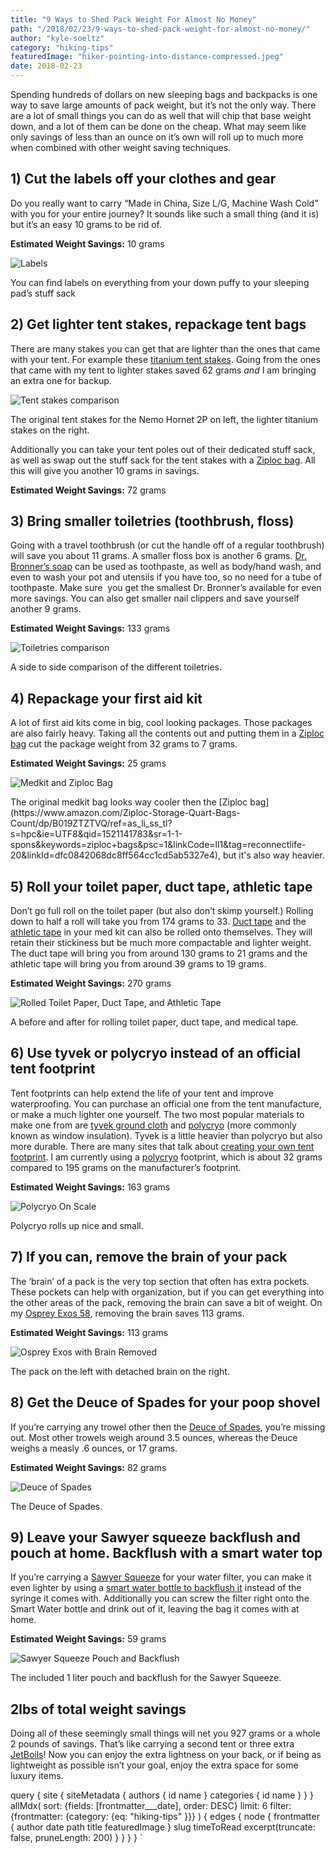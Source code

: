 ```yaml
---
title: "9 Ways to Shed Pack Weight For Almost No Money"
path: "/2018/02/23/9-ways-to-shed-pack-weight-for-almost-no-money/"
author: "kyle-soeltz"
category: "hiking-tips"
featuredImage: "hiker-pointing-into-distance-compressed.jpeg"
date: 2018-02-23
---
```



[comment]: # (  ARTICLE CONTENT BEGINS HERE  )

Spending hundreds of dollars on new sleeping bags and backpacks is one way to save large amounts of pack weight, but it’s not the only way. There are a lot of small things you can do as well that will chip that base weight down, and a lot of them can be done on the cheap. What may seem like only savings of less than an ounce on it’s own will roll up to much more when combined with other weight saving techniques.

## 1) Cut the labels off your clothes and gear

Do you really want to carry “Made in China, Size L/G, Machine Wash Cold” with you for your entire journey? It sounds like such a small thing (and it is) but it’s an easy 10 grams to be rid of.

**Estimated Weight Savings:** 10 grams

![Labels](labels-compressed.jpg)

<Figcaption>You can find labels on everything from your down puffy to your sleeping pad’s stuff sack</Figcaption>

## 2) Get lighter tent stakes, repackage tent bags

There are many stakes you can get that are lighter than the ones that came with your tent. For example these [titanium tent stakes](https://www.amazon.com/Ti-Shepherds-Hook-Stake-Orange/dp/B001OPKGAO/ref=as_li_ss_tl?ie=UTF8&qid=1518198438&sr=8-9&keywords=lightweight+tent+stakes&linkCode=ll1&tag=reconnectlife-20&linkId=ffa2263cf5d71bc899ec1255c78286d6). Going from the ones that came with my tent to lighter stakes saved 62 grams _and_ I am bringing an extra one for backup.

![Tent stakes comparison](tentstakes-compressed.jpg)

<Figcaption>The original tent stakes for the Nemo Hornet 2P on left, the lighter titanium stakes on the right.</Figcaption>

Additionally you can take your tent poles out of their dedicated stuff sack, as well as swap out the stuff sack for the tent stakes with a [Ziploc bag](https://www.amazon.com/Ziploc-Storage-Quart-Bags-Count/dp/B019ZTZTVQ/ref=as_li_ss_tl?s=hpc&ie=UTF8&qid=1521141783&sr=1-1-spons&keywords=ziploc+bags&psc=1&linkCode=ll1&tag=reconnectlife-20&linkId=dfc0842068dc8ff564cc1cd5ab5327e4). All this will give you another 10 grams in savings.

**Estimated Weight Savings:** 72 grams

## 3) Bring smaller toiletries (toothbrush, floss)

Going with a travel toothbrush (or cut the handle off of a regular toothbrush) will save you about 11 grams. A smaller floss box is another 6 grams. [Dr. Bronner’s soap](https://www.amazon.com/Dr-Bronners-Organic-Castile-Peppermint/dp/B000Z96LTA/ref=as_li_ss_tl?ie=UTF8&qid=1521141856&sr=8-4&keywords=dr+bronners+travel&th=1&linkCode=ll1&tag=reconnectlife-20&linkId=6c987b07408fcc87c5fae51bb5491e23) can be used as toothpaste, as well as body/hand wash, and even to wash your pot and utensils if you have too, so no need for a tube of toothpaste. Make sure  you get the smallest Dr. Bronner’s available for even more savings. You can also get smaller nail clippers and save yourself another 9 grams.

**Estimated Weight Savings:** 133 grams

![Toiletries comparison](toiletries-compressed.jpg)

<Figcaption>A side to side comparison of the different toiletries.</Figcaption>

## 4) Repackage your first aid kit

A lot of first aid kits come in big, cool looking packages. Those packages are also fairly heavy. Taking all the contents out and putting them in a [Ziploc bag](https://www.amazon.com/Ziploc-Storage-Quart-Bags-Count/dp/B019ZTZTVQ/ref=as_li_ss_tl?s=hpc&ie=UTF8&qid=1521141783&sr=1-1-spons&keywords=ziploc+bags&psc=1&linkCode=ll1&tag=reconnectlife-20&linkId=dfc0842068dc8ff564cc1cd5ab5327e4) cut the package weight from 32 grams to 7 grams.

**Estimated Weight Savings:** 25 grams

![Medkit and Ziploc Bag](medkit-compressed.jpg)

<Figcaption>The original medkit bag looks way cooler then the [Ziploc bag](https://www.amazon.com/Ziploc-Storage-Quart-Bags-Count/dp/B019ZTZTVQ/ref=as_li_ss_tl?s=hpc&ie=UTF8&qid=1521141783&sr=1-1-spons&keywords=ziploc+bags&psc=1&linkCode=ll1&tag=reconnectlife-20&linkId=dfc0842068dc8ff564cc1cd5ab5327e4), but it's also way heavier.</Figcaption>

## 5) Roll your toilet paper, duct tape, athletic tape

Don’t go full roll on the toilet paper (but also don’t skimp yourself.) Rolling down to half a roll will take you from 174 grams to 33\. [Duct tape](https://www.amazon.com/Duck-394468-All-Purpose-Inches-Silver/dp/B0006HX2MK/ref=as_li_ss_tl?ie=UTF8&qid=1521142058&sr=8-3&keywords=Duct+tape&linkCode=ll1&tag=reconnectlife-20&linkId=2cd10029c7a7847257f127abd8ce5688) and the [athletic tape](https://www.amazon.com/Mueller-Athletic-Tape-15yds-White/dp/B001N06OK6/ref=as_li_ss_tl?s=hpc&ie=UTF8&qid=1521142100&sr=1-5&keywords=athletic+tape&th=1&linkCode=ll1&tag=reconnectlife-20&linkId=641eafa170dfbff7eea57a544b6e4252) in your med kit can also be rolled onto themselves. They will retain their stickiness but be much more compactable and lighter weight. The duct tape will bring you from around 130 grams to 21 grams and the athletic tape will bring you from around 39 grams to 19 grams.

**Estimated Weight Savings:** 270 grams

![Rolled Toilet Paper, Duct Tape, and Athletic Tape](toilet-paper-duct-tape-athletic-tape-compressed.jpg)

<Figcaption>A before and after for rolling toilet paper, duct tape, and medical tape.</Figcaption>

## 6) Use tyvek or polycryo instead of an official tent footprint

Tent footprints can help extend the life of your tent and improve waterproofing. You can purchase an official one from the tent manufacture, or make a much lighter one yourself. The two most popular materials to make one from are [tyvek ground cloth](https://www.amazon.com/Campcovers-Tyvek-Ground-Cloth-Grommet/dp/B00AOFRE4G/ref=as_li_ss_tl?ie=UTF8&qid=1521142188&sr=8-5&keywords=tyvek+ground+cloth&linkCode=ll1&tag=reconnectlife-20&linkId=391d597f19ba8152a9a6d4d0cf8530d9) and [polycryo](https://www.amazon.com/Duck-5-Window-Insulator-210-Inch-281504/dp/B000NHY1P0/ref=as_li_ss_tl?s=hi&ie=UTF8&qid=1521142269&sr=1-4&keywords=window+insulation&linkCode=ll1&tag=reconnectlife-20&linkId=f73312986c7d4bd98402f12b7941cc70) (more commonly known as window insulation). Tyvek is a little heavier than polycryo but also more durable. There are many sites that talk about [creating your own tent footprint](https://sectionhiker.com/ultralight-backpacking-tent-footprint-substitutions/). I am currently using a [polycryo](https://www.amazon.com/Duck-5-Window-Insulator-210-Inch-281504/dp/B000NHY1P0/ref=as_li_ss_tl?s=hi&ie=UTF8&qid=1521142269&sr=1-4&keywords=window+insulation&linkCode=ll1&tag=reconnectlife-20&linkId=f73312986c7d4bd98402f12b7941cc70) footprint, which is about 32 grams compared to 195 grams on the manufacturer’s footprint.

**Estimated Weight Savings:** 163 grams

![Polycryo On Scale](polycryo-compressed.jpg)

<Figcaption>Polycryo rolls up nice and small.</Figcaption>

## 7) If you can, remove the brain of your pack

The ‘brain’ of a pack is the very top section that often has extra pockets. These pockets can help with organization, but if you can get everything into the other areas of the pack, removing the brain can save a bit of weight. On my [Osprey Exos 58](https://www.amazon.com/Osprey-Packs-Backpack-Basalt-Medium/dp/B00E0LGFUE/ref=as_li_ss_tl?s=hi&ie=UTF8&qid=1521142349&sr=8-1&keywords=Osprey+Exos+58&th=1&linkCode=ll1&tag=reconnectlife-20&linkId=c969cddef1f748ed634d9e4ced4f6585), removing the brain saves 113 grams.

**Estimated Weight Savings:** 113 grams

![Osprey Exos with Brain Removed](osprey-exos-with-brain-removed-compressed.jpg)

<Figcaption>The pack on the left with detached brain on the right.</Figcaption>

## 8) Get the Deuce of Spades for your poop shovel

If you’re carrying any trowel other then the [Deuce of Spades](https://www.amazon.com/Tentlab-Spades-Backcountry-Trowel-ounces/dp/B00UTK5HJ0/ref=as_li_ss_tl?s=aps&ie=UTF8&qid=1521142431&sr=1-1-catcorr&keywords=deuce+of+spades&th=1&linkCode=ll1&tag=reconnectlife-20&linkId=9489b596ed7fd3b0ef5d511eb94b4628), you’re missing out. Most other trowels weigh around 3.5 ounces, whereas the Deuce weighs a measly .6 ounces, or 17 grams.

**Estimated Weight Savings:** 82 grams

![Deuce of Spades](deuce-of-spades-compressed.jpg)

<Figcaption>The Deuce of Spades.</Figcaption>

## 9) Leave your Sawyer squeeze backflush and pouch at home. Backflush with a smart water top

If you’re carrying a [Sawyer Squeeze](https://www.amazon.com/Sawyer-Products-SP131-PointOne-Squeeze/dp/B00B1OSU4W/ref=as_li_ss_tl?s=sporting-goods&ie=UTF8&qid=1521142465&sr=1-2&keywords=sawyer+squeeze&th=1&linkCode=ll1&tag=reconnectlife-20&linkId=6e1ffaee6cb57d6e6aacb1e257148388) for your water filter, you can make it even lighter by using a [smart water bottle to backflush it](https://www.youtube.com/watch?v=UjITyLFelWc) instead of the syringe it comes with. Additionally you can screw the filter right onto the Smart Water bottle and drink out of it, leaving the bag it comes with at home.

**Estimated Weight Savings:** 59 grams

![Sawyer Squeeze Pouch and Backflush](sawyer-pouch-backflush-compressed.jpg)

<Figcaption>The included 1 liter pouch and backflush for the Sawyer Squeeze.</Figcaption>

## 2lbs of total weight savings

Doing all of these seemingly small things will net you 927 grams or a whole 2 pounds of savings. That’s like carrying a second tent or three extra [JetBoils](https://www.amazon.com/Flash-Personal-Cooking-System-Carbon/dp/B002N18PHO/ref=as_li_ss_tl?s=sporting-goods&ie=UTF8&qid=1521142553&sr=1-3&keywords=jetboil&linkCode=ll1&tag=reconnectlife-20&linkId=c88c45e087f8a5ef4143d721ee8566ce)! Now you can enjoy the extra lightness on your back, or if being as lightweight as possible isn’t your goal, enjoy the extra space for some luxury items.

[comment]: # (  ARTICLE CONTENT ENDS HERE  )

  query {
    site {
      siteMetadata {
        authors {
          id
          name
        }
        categories {
          id
          name
        }
      }
    }
    allMdx(
      sort: {fields: [frontmatter___date], order: DESC}
      limit: 6
      filter: {frontmatter: {category: {eq: "hiking-tips" }}}
    ) {
      edges {
        node {
          frontmatter {
            author
            date
            path
            title
            featuredImage
          }
          slug
          timeToRead
          excerpt(truncate: false, pruneLength: 200)
        }
      }
    }
  }
`

